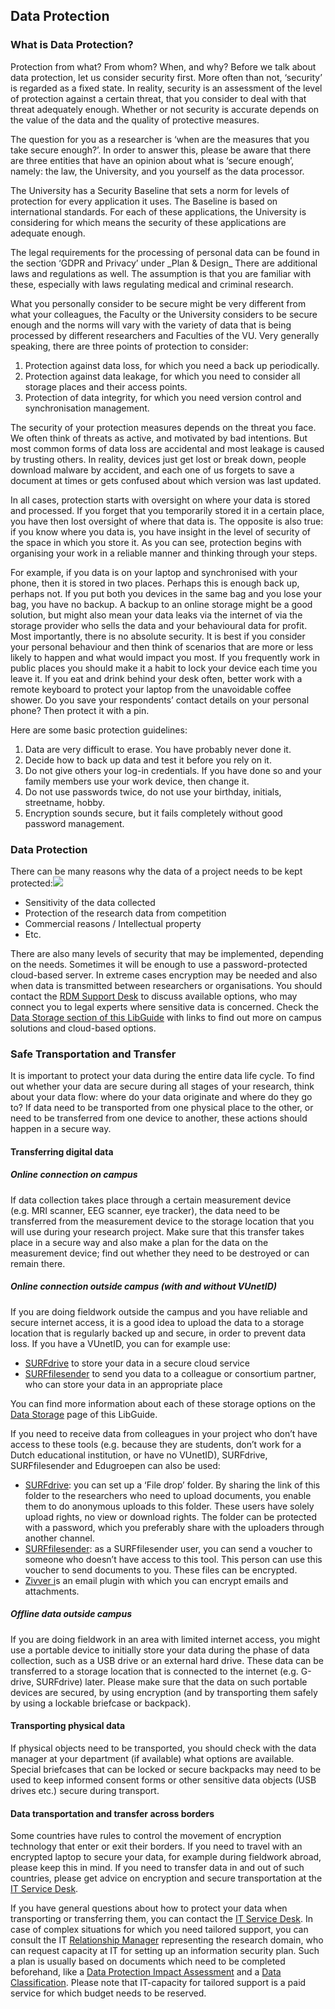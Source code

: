 ## Data Protection

### What is Data Protection?

Protection from what? From whom? When, and why? Before we talk about data protection, let us consider security first. More often than not, 'security' is regarded as a fixed state. In reality, security is an assessment of the level of protection against a certain threat, that you consider to deal with that threat adequately enough. Whether or not security is accurate depends on the value of the data and the quality of protective measures.

The question for you as a researcher is 'when are the measures that you take secure enough?'. In order to answer this, please be aware that there are three entities that have an opinion about what is 'secure enough', namely: the law, the University, and you yourself as the data processor.

The University has a Security Baseline that sets a norm for levels of protection for every application it uses. The Baseline is based on international standards. For each of these applications, the University is considering for which means the security of these applications are adequate enough.

The legal requirements for the processing of personal data can be found in the section 'GDPR and Privacy' under \_Plan & Design\_ There are additional laws and regulations as well. The assumption is that you are familiar with these, especially with laws regulating medical and criminal research.

What you personally consider to be secure might be very different from what your colleagues, the Faculty or the University considers to be secure enough and the norms will vary with the variety of data that is being processed by different researchers and Faculties of the VU. Very generally speaking, there are three points of protection to consider:

1.  Protection against data loss, for which you need a back up periodically.
2.  Protection against data leakage, for which you need to consider all storage places and their access points.
3.  Protection of data integrity, for which you need version control and synchronisation management.

The security of your protection measures depends on the threat you face. We often think of threats as active, and motivated by bad intentions. But most common forms of data loss are accidental and most leakage is caused by trusting others. In reality, devices just get lost or break down, people download malware by accident, and each one of us forgets to save a document at times or gets confused about which version was last updated.

In all cases, protection starts with oversight on where your data is stored and processed. If you forget that you temporarily stored it in a certain place, you have then lost oversight of where that data is. The opposite is also true: if you know where you data is, you have insight in the level of security of the space in which you store it. As you can see, protection begins with organising your work in a reliable manner and thinking through your steps. 

For example, if you data is on your laptop and synchronised with your phone, then it is stored in two places. Perhaps this is enough back up, perhaps not. If you put both you devices in the same bag and you lose your bag, you have no backup. A backup to an online storage might be a good solution, but might also mean your data leaks via the internet of via the storage provider who sells the data and your behavioural data for profit. Most importantly, there is no absolute security. It is best if you consider your personal behaviour and then think of scenarios that are more or less likely to happen and what would impact you most. If you frequently work in public places you should make it a habit to lock your device each time you leave it. If you eat and drink behind your desk often, better work with a remote keyboard to protect your laptop from the unavoidable coffee shower. Do you save your respondents’ contact details on your personal phone? Then protect it with a pin.

Here are some basic protection guidelines:

1.  Data are very difficult to erase. You have probably never done it.
2.  Decide how to back up data and test it before you rely on it.
3.  Do not give others your log-in credentials. If you have done so and your family members use your work device, then change it.
4.  Do not use passwords twice, do not use your birthday, initials, streetname, hobby.
5.  Encryption sounds secure, but it fails completely without good password management.


### Data Protection

There can be many reasons why the data of a project needs to be kept protected:![](//libapps-eu.s3.amazonaws.com/accounts/46351/images/20130404encryption.jpg)

*   Sensitivity of the data collected
*   Protection of the research data from competition
*   Commercial reasons / Intellectual property
*   Etc.

There are also many levels of security that may be implemented, depending on the needs. Sometimes it will be enough to use a password-protected cloud-based server. In extreme cases encryption may be needed and also when data is transmitted between researchers or organisations. You should contact the [RDM Support Desk](mailto:rdm@vu.nl) to discuss available options, who may connect you to legal experts where sensitive data is concerned. Check the [Data Storage section of this LibGuide](http://libguides.vu.nl/rdm/data-storage) with links to find out more on campus solutions and cloud-based options.


### Safe Transportation and Transfer

It is important to protect your data during the entire data life cycle. To find out whether your data are secure during all stages of your research, think about your data flow: where do your data originate and where do they go to? If data need to be transported from one physical place to the other, or need to be transferred from one device to another, these actions should happen in a secure way.

#### Transferring digital data

##### Online connection on campus

If data collection takes place through a certain measurement device (e.g. MRI scanner, EEG scanner, eye tracker), the data need to be transferred from the measurement device to the storage location that you will use during your research project. Make sure that this transfer takes place in a secure way and also make a plan for the data on the measurement device; find out whether they need to be destroyed or can remain there.

##### Online connection outside campus (with and without VUnetID)

If you are doing fieldwork outside the campus and you have reliable and secure internet access, it is a good idea to upload the data to a storage location that is regularly backed up and secure, in order to prevent data loss. If you have a VUnetID, you can for example use:

*   [SURFdrive](https://www.surf.nl/en/store-and-share-your-files-securely-in-the-cloud-with-surfdrive) to store your data in a secure cloud service
*   [SURFfilesender](https://www.surf.nl/en/surffilesender-send-large-files-securely-and-encrypted) to send you data to a colleague or consortium partner, who can store your data in an appropriate place

You can find more information about each of these storage options on the [Data Storage](https://libguides.vu.nl/rdm/data-storage) page of this LibGuide.

If you need to receive data from colleagues in your project who don’t have access to these tools (e.g. because they are students, don’t work for a Dutch educational institution, or have no VUnetID), SURFdrive, SURFfilesender and Edugroepen can also be used:

*   [SURFdrive](https://www.surf.nl/en/store-and-share-your-files-securely-in-the-cloud-with-surfdrive): you can set up a ‘File drop’ folder. By sharing the link of this folder to the researchers who need to upload documents, you enable them to do anonymous uploads to this folder. These users have solely upload rights, no view or download rights. The folder can be protected with a password, which you preferably share with the uploaders through another channel.
*   [SURFfilesender](https://www.surf.nl/en/surffilesender-send-large-files-securely-and-encrypted): as a SURFfilesender user, you can send a voucher to someone who doesn’t have access to this tool. This person can use this voucher to send documents to you. These files can be encrypted.
*   [](https://vu.nl/en/about-vu/more-about/off-campus-access)[Zivver i](https://services.vu.nl/esc?id=emp_taxonomy_topic&topic_id=01d4a69797cf09d0e553359fe153afdd)s an email plugin with which you can encrypt emails and attachments.

##### Offline data outside campus

If you are doing fieldwork in an area with limited internet access, you might use a portable device to initially store your data during the phase of data collection, such as a USB drive or an external hard drive. These data can be transferred to a storage location that is connected to the internet (e.g. G-drive, SURFdrive) later. Please make sure that the data on such portable devices are secured, by using encryption (and by transporting them safely by using a lockable briefcase or backpack).

#### Transporting physical data

If physical objects need to be transported, you should check with the data manager at your department (if available) what options are available. Special briefcases that can be locked or secure backpacks may need to be used to keep informed consent forms or other sensitive data objects (USB drives etc.) secure during transport.

#### Data transportation and transfer across borders

Some countries have rules to control the movement of encryption technology that enter or exit their borders. If you need to travel with an encrypted laptop to secure your data, for example during fieldwork abroad, please keep this in mind. If you need to transfer data in and out of such countries, please get advice on encryption and secure transportation at the [IT Service Desk](mailto:servicedesk.it@vu.nl).

If you have general questions about how to protect your data when transporting or transferring them, you can contact the [IT Service Desk](mailto:servicedesk.it@vu.nl). In case of complex situations for which you need tailored support, you can consult the IT [](https://vu.nl/en/about-vu/more-about/off-campus-access)[Relationship Manager](https://vu.nl/en/employee/research-support/contact-research-support) representing the research domain, who can request capacity at IT for setting up an information security plan. Such a plan is usually based on documents which need to be completed beforehand, like a [Data Protection Impact Assessment](//libguides.vu.nl/rdm/data-security#s-lg-box-wrapper-17896144) and a [Data Classification](//libguides.vu.nl/rdm/data-security#s-lg-box-wrapper-17896139). Please note that IT-capacity for tailored support is a paid service for which budget needs to be reserved.
